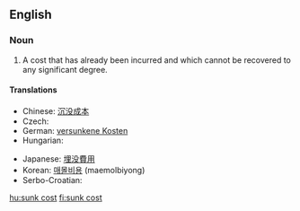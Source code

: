 ==English==
{{wikipedia|sunk cost}}

===Noun===
{{en-noun|head=[[sunk]] [[cost]]}}

# {{context|economics|lang=en}} A cost that has already been incurred and which cannot be recovered to any significant degree.

====Translations====
{{trans-top|already incurred costs}}
* Chinese: [[沉没成本]]
* Czech: {{t-|cs|utopené náklady|m-p}}
* German: [[versunkene Kosten]] {{p}}
* Hungarian: {{t+|hu|elsüllyedt költség}}
{{trans-mid}}
* Japanese: [[埋没費用]]
* Korean: [[매몰비용]] (maemolbiyong)
* Serbo-Croatian: {{t-|sh|nepovratan trošak}}
{{trans-bottom}}

[[hu:sunk cost]]
[[fi:sunk cost]]